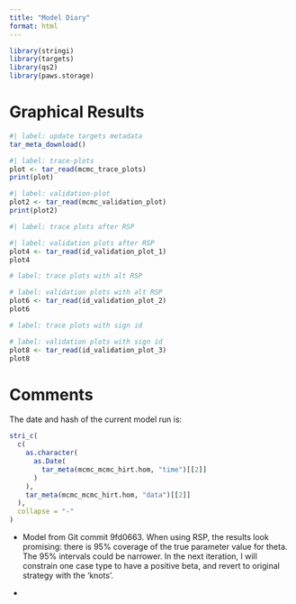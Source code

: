 ```yaml
---
title: "Model Diary"
format: html
---
```


```r
library(stringi)
library(targets)
library(qs2)
library(paws.storage)
```

# Graphical Results

```r
#| label: update targets metadata
tar_meta_download()
```

```r
#| label: trace-plots
plot <- tar_read(mcmc_trace_plots)
print(plot)
```


```r
#| label: validation-plot
plot2 <- tar_read(mcmc_validation_plot)
print(plot2)
```

```r
#| label: trace plots after RSP
```

```r
#| label: validation plots after RSP
plot4 <- tar_read(id_validation_plot_1)
plot4
```

```r
# label: trace plots with alt RSP
```

```r
# label: validation plots with alt RSP
plot6 <- tar_read(id_validation_plot_2)
plot6
```

```r
# label: trace plots with sign id

```

```r
# label: validation plots with sign id
plot8 <- tar_read(id_validation_plot_3)
plot8
```

# Comments
The date and hash of the current model run is:
```r
stri_c(
  c(
    as.character(
      as.Date(
        tar_meta(mcmc_mcmc_hirt.hom, "time")[[2]]
      )
    ),
    tar_meta(mcmc_mcmc_hirt.hom, "data")[[2]]
  ),
  collapse = "-"
)
```

- Model from Git commit 9fd0663. When using RSP, the results look promising: there is 95% coverage of the true parameter value for theta. The 95% intervals could be narrower. In the next iteration, I will constrain one case type to have a positive beta, and revert to original strategy with the 'knots'.

- 

